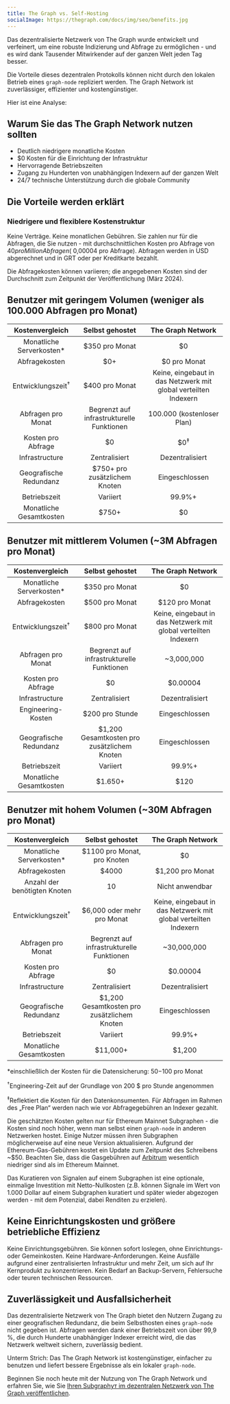 ```yaml
---
title: The Graph vs. Self-Hosting
socialImage: https://thegraph.com/docs/img/seo/benefits.jpg
---
```


Das dezentralisierte Netzwerk von The Graph wurde entwickelt und verfeinert, um eine robuste Indizierung und Abfrage zu ermöglichen - und es wird dank Tausender Mitwirkender auf der ganzen Welt jeden Tag besser.

Die Vorteile dieses dezentralen Protokolls können nicht durch den lokalen Betrieb eines `graph-node` repliziert werden. The Graph Network ist zuverlässiger, effizienter und kostengünstiger.

Hier ist eine Analyse:

## Warum Sie das The Graph Network nutzen sollten

- Deutlich niedrigere monatliche Kosten
- $0 Kosten für die Einrichtung der Infrastruktur
- Hervorragende Betriebszeiten
- Zugang zu Hunderten von unabhängigen Indexern auf der ganzen Welt
- 24/7 technische Unterstützung durch die globale Community

## Die Vorteile werden erklärt

### Niedrigere und flexiblere Kostenstruktur

Keine Verträge. Keine monatlichen Gebühren. Sie zahlen nur für die Abfragen, die Sie nutzen - mit durchschnittlichen Kosten pro Abfrage von $40 pro Million Abfragen (~$0,00004 pro Abfrage). Abfragen werden in USD abgerechnet und in GRT oder per Kreditkarte bezahlt.

Die Abfragekosten können variieren; die angegebenen Kosten sind der Durchschnitt zum Zeitpunkt der Veröffentlichung (März 2024).

## Benutzer mit geringem Volumen (weniger als 100.000 Abfragen pro Monat)

|        Kostenvergleich       |              Selbst gehostet              |                        The Graph Network                        |
| :--------------------------: | :---------------------------------------: | :-------------------------------------------------------------: |
|   Monatliche Serverkosten\*  |               $350 pro Monat              |                                $0                               |
|         Abfragekosten        |                    $0+                    |                           $0 pro Monat                          |
| Entwicklungszeit<sup>†</sup> |               $400 pro Monat              | Keine, eingebaut in das Netzwerk mit global verteilten Indexern |
|      Abfragen pro Monat      | Begrenzt auf infrastrukturelle Funktionen |                    100.000 (kostenloser Plan)                   |
|      Kosten pro Abfrage      |                     $0                    |                          $0<sup>‡</sup>                         |
|        Infrastructure        |               Zentralisiert               |                         Dezentralisiert                         |
|    Geografische Redundanz    |       $750+ pro zusätzlichem Knoten       |                          Eingeschlossen                         |
|         Betriebszeit         |                  Variiert                 |                              99.9%+                             |
|    Monatliche Gesamtkosten   |  <span className="highlight-row" />$750+  |                                $0                               |

## Benutzer mit mittlerem Volumen (~3M Abfragen pro Monat)

|        Kostenvergleich       |               Selbst gehostet               |                        The Graph Network                        |
| :--------------------------: | :-----------------------------------------: | :-------------------------------------------------------------: |
|   Monatliche Serverkosten\*  |                $350 pro Monat               |                                $0                               |
|         Abfragekosten        |                $500 pro Monat               |                          $120 pro Monat                         |
| Entwicklungszeit<sup>†</sup> |                $800 pro Monat               | Keine, eingebaut in das Netzwerk mit global verteilten Indexern |
|      Abfragen pro Monat      |  Begrenzt auf infrastrukturelle Funktionen  |                            ~3,000,000                           |
|      Kosten pro Abfrage      |                      $0                     |                             $0.00004                            |
|        Infrastructure        |                Zentralisiert                |                         Dezentralisiert                         |
|      Engineering-Kosten      |               $200 pro Stunde               |                          Eingeschlossen                         |
|    Geografische Redundanz    | $1,200 Gesamtkosten pro zusätzlichem Knoten |                          Eingeschlossen                         |
|         Betriebszeit         |                   Variiert                  |                              99.9%+                             |
|    Monatliche Gesamtkosten   |  <span className="highlight-row" /> $1.650+ |                               $120                              |

## Benutzer mit hohem Volumen (~30M Abfragen pro Monat)

|        Kostenvergleich       |               Selbst gehostet               |                        The Graph Network                        |
| :--------------------------: | :-----------------------------------------: | :-------------------------------------------------------------: |
|   Monatliche Serverkosten\*  |         $1100 pro Monat, pro Knoten         |                                $0                               |
|         Abfragekosten        |                    $4000                    |                         $1,200 pro Monat                        |
| Anzahl der benötigten Knoten |                      10                     |                         Nicht anwendbar                         |
| Entwicklungszeit<sup>†</sup> |          $6,000 oder mehr pro Monat         | Keine, eingebaut in das Netzwerk mit global verteilten Indexern |
|      Abfragen pro Monat      |  Begrenzt auf infrastrukturelle Funktionen  |                           ~30,000,000                           |
|      Kosten pro Abfrage      |                      $0                     |                             $0.00004                            |
|        Infrastructure        |                Zentralisiert                |                         Dezentralisiert                         |
|    Geografische Redundanz    | $1,200 Gesamtkosten pro zusätzlichem Knoten |                          Eingeschlossen                         |
|         Betriebszeit         |                   Variiert                  |                              99.9%+                             |
|    Monatliche Gesamtkosten   | <span className="highlight-row" /> $11,000+ |                              $1,200                             |

\*einschließlich der Kosten für die Datensicherung: $50-$100 pro Monat

<sup>†</sup>Engineering-Zeit auf der Grundlage von 200 $ pro Stunde angenommen

<sup>‡</sup>Reflektiert die Kosten für den Datenkonsumenten. Für Abfragen im Rahmen des „Free Plan“ werden nach wie vor Abfragegebühren an Indexer gezahlt.

Die geschätzten Kosten gelten nur für Ethereum Mainnet Subgraphen - die Kosten sind noch höher, wenn man selbst einen `graph-node` in anderen Netzwerken hostet. Einige Nutzer müssen ihren Subgraphen möglicherweise auf eine neue Version aktualisieren. Aufgrund der Ethereum-Gas-Gebühren kostet ein Update zum Zeitpunkt des Schreibens ~$50. Beachten Sie, dass die Gasgebühren auf [Arbitrum](/archived/arbitrum/arbitrum-faq/) wesentlich niedriger sind als im Ethereum Mainnet.

Das Kuratieren von Signalen auf einem Subgraphen ist eine optionale, einmalige Investition mit Netto-Nullkosten (z.B. können Signale im Wert von 1.000 Dollar auf einem Subgraphen kuratiert und später wieder abgezogen werden - mit dem Potenzial, dabei Renditen zu erzielen).

## Keine Einrichtungskosten und größere betriebliche Effizienz

Keine Einrichtungsgebühren. Sie können sofort loslegen, ohne Einrichtungs- oder Gemeinkosten. Keine Hardware-Anforderungen. Keine Ausfälle aufgrund einer zentralisierten Infrastruktur und mehr Zeit, um sich auf Ihr Kernprodukt zu konzentrieren. Kein Bedarf an Backup-Servern, Fehlersuche oder teuren technischen Ressourcen.

## Zuverlässigkeit und Ausfallsicherheit

Das dezentralisierte Netzwerk von The Graph bietet den Nutzern Zugang zu einer geografischen Redundanz, die beim Selbsthosten eines `graph-node` nicht gegeben ist. Abfragen werden dank einer Betriebszeit von über 99,9 %, die durch Hunderte unabhängiger Indexer erreicht wird, die das Netzwerk weltweit sichern, zuverlässig bedient.

Unterm Strich: Das The Graph Network ist kostengünstiger, einfacher zu benutzen und liefert bessere Ergebnisse als ein lokaler `graph-node`.

Beginnen Sie noch heute mit der Nutzung von The Graph Network und erfahren Sie, wie Sie [Ihren Subgraphут im dezentralen Netzwerk von The Graph veröffentlichen](/subgraphs/quick-start/).
